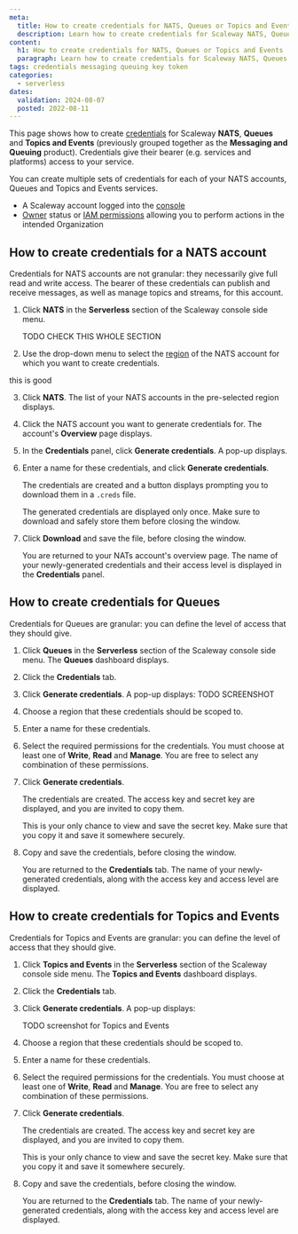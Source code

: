 ```yaml
---
meta:
  title: How to create credentials for NATS, Queues or Topics and Events
  description: Learn how to create credentials for Scaleway NATS, Queues or Topics and Events (Messaging and Queuing). Securely manage access and ensure seamless integration with this step-by-step guide.
content:
  h1: How to create credentials for NATS, Queues or Topics and Events
  paragraph: Learn how to create credentials for Scaleway NATS, Queues or Topics and Events (Messaging and Queuing). Securely manage access and ensure seamless integration with this step-by-step guide.
tags: credentials messaging queuing key token 
categories:
  - serverless 
dates:
  validation: 2024-08-07
  posted: 2022-08-11 
---
```


This page shows how to create [credentials](/serverless/messaging/concepts/#credentials) for Scaleway **NATS**, **Queues** and **Topics and Events** (previously grouped together as the **Messaging and Queuing** product). Credentials give their bearer (e.g. services and platforms) access to your service. 

You can create multiple sets of credentials for each of your NATS accounts, Queues and Topics and Events services.

<Macro id="requirements" />

- A Scaleway account logged into the [console](https://console.scaleway.com)
- [Owner](/identity-and-access-management/iam/concepts/#owner) status or [IAM permissions](/identity-and-access-management/iam/concepts/#permission) allowing you to perform actions in the intended Organization

## How to create credentials for a NATS account

Credentials for NATS accounts are not granular: they necessarily give full read and write access. The bearer of these credentials can publish and receive messages, as well as manage topics and streams, for this account.

1. Click **NATS** in the **Serverless** section of the Scaleway console side menu. 

    TODO CHECK THIS WHOLE SECTION

2. Use the drop-down menu to select the [region](/serverless/messaging/concepts/#region) of the NATS account for which you want to create credentials.

this is good

3. Click **NATS**. The list of your NATS accounts in the pre-selected region displays.

4. Click the NATS account you want to generate credentials for. The account's **Overview** page displays.

5. In the **Credentials** panel, click **Generate credentials**. A pop-up displays.
    <Lightbox src="scaleway-generate-nats-creds.webp" alt="" />

6. Enter a name for these credentials, and click **Generate credentials**.

    The credentials are created and a button displays prompting you to download them in a `.creds` file. 

    <Lightbox src="scaleway-nats-cred-generated.webp" alt="" />
    
    <Message type="important">
      The generated credentials are displayed only once. Make sure to download and safely store them before closing the window.
    </Message>

7. Click **Download** and save the file, before closing the window.

    You are returned to your NATs account's overview page. The name of your newly-generated credentials and their access level is displayed in the **Credentials** panel.

    <Lightbox src="scaleway-nats-credentials-display.webp" alt="" />

## How to create credentials for Queues

Credentials for Queues are granular: you can define the level of access that they should give.

1. Click **Queues** in the **Serverless** section of the Scaleway console side menu. The **Queues** dashboard displays.

2. Click the **Credentials** tab. 

3. Click **Generate credentials**. A pop-up displays:
    TODO SCREENSHOT

4. Choose a region that these credentials should be scoped to.

5. Enter a name for these credentials.

6. Select the required permissions for the credentials. You must choose at least one of **Write**, **Read** and **Manage**. You are free to select any combination of these permissions.

7. Click **Generate credentials**.

    The credentials are created. The access key and secret key are displayed, and you are invited to copy them.

    <Lightbox src="scaleway-sqs-sns-creds-generated.webp" alt="" />
    
    <Message type="important">
      This is your only chance to view and save the secret key. Make sure that you copy it and save it somewhere securely.
    </Message>

8. Copy and save the credentials, before closing the window.

    You are returned to the **Credentials** tab. The name of your newly-generated credentials, along with the access key and access level are displayed.

## How to create credentials for Topics and Events

Credentials for Topics and Events are granular: you can define the level of access that they should give.

1. Click **Topics and Events** in the **Serverless** section of the Scaleway console side menu. The **Topics and Events** dashboard displays.

2. Click the **Credentials** tab. 

3. Click **Generate credentials**. A pop-up displays:

      TODO screenshot for Topics and Events

4. Choose a region that these credentials should be scoped to.

5. Enter a name for these credentials.

6. Select the required permissions for the credentials. You must choose at least one of **Write**, **Read** and **Manage**. You are free to select any combination of these permissions.

7. Click **Generate credentials**.

    The credentials are created. The access key and secret key are displayed, and you are invited to copy them.

    <Lightbox src="scaleway-sqs-sns-creds-generated.webp" alt="" />
    
    <Message type="important">
      This is your only chance to view and save the secret key. Make sure that you copy it and save it somewhere securely.
    </Message>

8. Copy and save the credentials, before closing the window.

    You are returned to the **Credentials** tab. The name of your newly-generated credentials, along with the access key and access level are displayed.





